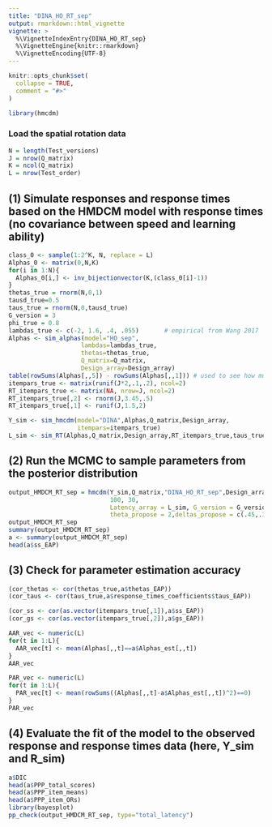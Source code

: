 ```yaml
---
title: "DINA_HO_RT_sep"
output: rmarkdown::html_vignette
vignette: >
  %\VignetteIndexEntry{DINA_HO_RT_sep}
  %\VignetteEngine{knitr::rmarkdown}
  %\VignetteEncoding{UTF-8}
---
```


```r
knitr::opts_chunk$set(
  collapse = TRUE,
  comment = "#>"
)
```

```r
library(hmcdm)
```

### Load the spatial rotation data

```r
N = length(Test_versions)
J = nrow(Q_matrix)
K = ncol(Q_matrix)
L = nrow(Test_order)
```


## (1) Simulate responses and response times based on the HMDCM model with response times (no covariance between speed and learning ability)

```r
class_0 <- sample(1:2^K, N, replace = L)
Alphas_0 <- matrix(0,N,K)
for(i in 1:N){
  Alphas_0[i,] <- inv_bijectionvector(K,(class_0[i]-1))
}
thetas_true = rnorm(N,0,1)
tausd_true=0.5
taus_true = rnorm(N,0,tausd_true)
G_version = 3
phi_true = 0.8
lambdas_true <- c(-2, 1.6, .4, .055)       # empirical from Wang 2017
Alphas <- sim_alphas(model="HO_sep", 
                    lambdas=lambdas_true, 
                    thetas=thetas_true, 
                    Q_matrix=Q_matrix, 
                    Design_array=Design_array)
table(rowSums(Alphas[,,5]) - rowSums(Alphas[,,1])) # used to see how much transition has taken place
itempars_true <- matrix(runif(J*2,.1,.2), ncol=2)
RT_itempars_true <- matrix(NA, nrow=J, ncol=2)
RT_itempars_true[,2] <- rnorm(J,3.45,.5)
RT_itempars_true[,1] <- runif(J,1.5,2)

Y_sim <- sim_hmcdm(model="DINA",Alphas,Q_matrix,Design_array,
                   itempars=itempars_true)
L_sim <- sim_RT(Alphas,Q_matrix,Design_array,RT_itempars_true,taus_true,phi_true,G_version)
```


## (2) Run the MCMC to sample parameters from the posterior distribution

```r
output_HMDCM_RT_sep = hmcdm(Y_sim,Q_matrix,"DINA_HO_RT_sep",Design_array,
                            100, 30,
                            Latency_array = L_sim, G_version = G_version,
                            theta_propose = 2,deltas_propose = c(.45,.35,.25,.06))
output_HMDCM_RT_sep
summary(output_HMDCM_RT_sep)
a <- summary(output_HMDCM_RT_sep)
head(a$ss_EAP)

```



## (3) Check for parameter estimation accuracy

```r
(cor_thetas <- cor(thetas_true,a$thetas_EAP))
(cor_taus <- cor(taus_true,a$response_times_coefficients$taus_EAP))

(cor_ss <- cor(as.vector(itempars_true[,1]),a$ss_EAP))
(cor_gs <- cor(as.vector(itempars_true[,2]),a$gs_EAP))

AAR_vec <- numeric(L)
for(t in 1:L){
  AAR_vec[t] <- mean(Alphas[,,t]==a$Alphas_est[,,t])
}
AAR_vec

PAR_vec <- numeric(L)
for(t in 1:L){
  PAR_vec[t] <- mean(rowSums((Alphas[,,t]-a$Alphas_est[,,t])^2)==0)
}
PAR_vec
```


## (4) Evaluate the fit of the model to the observed response and response times data (here, Y_sim and R_sim)

```r
a$DIC
head(a$PPP_total_scores)
head(a$PPP_item_means)
head(a$PPP_item_ORs)
library(bayesplot)
pp_check(output_HMDCM_RT_sep, type="total_latency")
```

